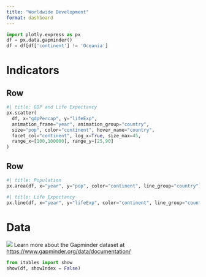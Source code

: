 ```yaml
---
title: "Worldwide Development"
format: dashboard
---
```


```python
import plotly.express as px
df = px.data.gapminder()
df = df[df['continent'] != 'Oceania']
```

# Indicators

## Row {height=60%}

```python
#| title: GDP and Life Expectancy 
px.scatter(
  df, x="gdpPercap", y="lifeExp", 
  animation_frame="year", animation_group="country",
  size="pop", color="continent", hover_name="country", 
  facet_col="continent", log_x=True, size_max=45, 
  range_x=[100,100000], range_y=[25,90]
)
```

## Row {height=40%}

```python
#| title: Population
px.area(df, x="year", y="pop", color="continent", line_group="country")
```


```python
#| title: Life Expectancy
px.line(df, x="year", y="lifeExp", color="continent", line_group="country")
```

# Data

![](gapminder.png) Learn more about the Gapminder dataset at <https://www.gapminder.org/data/documentation/>

```python
from itables import show
show(df, showIndex = False)
```

